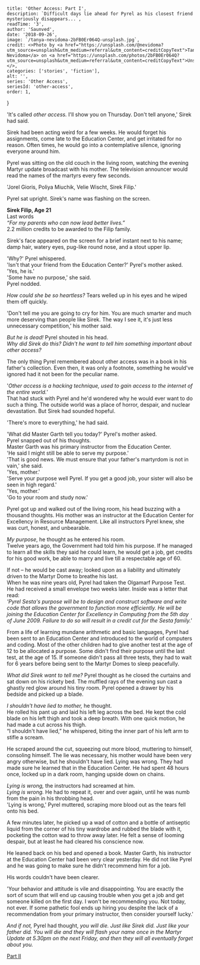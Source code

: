 
    title: 'Other Access: Part I',
    description: `Difficult days lie ahead for Pyrel as his closest friend mysteriously disappears...`,
    readTime: '3',
    author: 'Saunved',
    date: '2018-09-26',
    image: `/tanya-nevidoma-2bFB0Er064Q-unsplash.jpg`,
    credit: <>Photo by <a href="https://unsplash.com/@nevidoma?utm_source=unsplash&utm_medium=referral&utm_content=creditCopyText">Tanya Nevidoma</a> on <a href="https://unsplash.com/photos/2bFB0Er064Q?utm_source=unsplash&utm_medium=referral&utm_content=creditCopyText">Unsplash</a></>,
    categories: ['stories', 'fiction'],
    alt: '',
    series: 'Other Access',
    seriesId: 'other-access',
    order: 1,
}


<Quote quote="If we choose, we can live in a world of comforting illusion." author="Noam Chomsky" />

'It's called _other access._ I'll show you on Thursday. Don't tell anyone,' Sirek had said.  

Sirek had been acting weird for a few weeks. He would forget his assignments, come late to the Education Center, and get irritated for no reason. Often times, he would go into a contemplative silence, ignoring everyone around him.  

Pyrel was sitting on the old couch in the living room, watching the evening Martyr update broadcast with his mother. The television announcer would read the names of the martyrs every few seconds.

'Jorel Gioris, Poliya Miuchik, Velie Wischt, Sirek Filip.'

Pyrel sat upright. Sirek's name was flashing on the screen.  

<div className="text-center">
<b>Sirek Filip, Age 21 </b><br />
Last words <br /> <em>“For my parents who can now lead better lives.”</em><br /> 2.2 million credits to be awarded to the Filip family.
</div>

Sirek's face appeared on the screen for a brief instant next to his name; damp hair, watery eyes, pug-like round nose, and a stout upper lip.  


'Why?' Pyrel whispered.  
'Isn't that your friend from the Education Center?' Pyrel's mother asked.  
'Yes, he is.'  
'Some have no purpose,' she said.  
Pyrel nodded.

_How could she be so heartless?_
Tears welled up in his eyes and he wiped them off quickly.  


'Don't tell me you are going to cry for him. You are much smarter and much more deserving than people like Sirek. The way I see it, it's just less unnecessary competition,' his mother said.  


_But he is dead!_ Pyrel shouted in his head.  
_Why did Sirek do this? Didn't he want to tell him something important about other access?_

The only thing Pyrel remembered about other access was in a book in his father's collection. Even then, it was only a footnote, something he would've ignored had it not been for the peculiar name.

'_Other access is a hacking technique, used to gain access to the internet of the entire world.'_  
That had stuck with Pyrel and he'd wondered why he would ever want to do such a thing. The outside world was a place of horror, despair, and nuclear devastation. But Sirek had sounded hopeful.

'There's more to everything,' he had said.  

'What did Master Garth tell you today?' Pyrel's mother asked.  
Pyrel snapped out of his thoughts.  
Master Garth was his primary instructor from the Education Center.  
'He said I might still be able to serve my purpose.'  
'That is good news. We must ensure that your father's martyrdom is not in vain,' she said.  
'Yes, mother.'  
'Serve your purpose well Pyrel. If you get a good job, your sister will also be seen in high regard.'  
'Yes, mother.'  
'Go to your room and study now.'  


Pyrel got up and walked out of the living room, his head buzzing with a thousand thoughts. His mother was an instructor at the Education Center for Excellency in Resource Management. Like all instructors Pyrel knew, she was curt, honest, and unbearable.  


_My purpose_, he thought as he entered his room.  
Twelve years ago, the Government had told him his purpose. If he managed to learn all the skills they said he could learn, he would get a job, get credits for his good work, be able to marry and live till a respectable age of 60.

If not &#8211; he would be cast away; looked upon as a liability and ultimately driven to the Martyr Dome to breathe his last.  
When he was nine years old, Pyrel had taken the Olgamarf Purpose Test. He had received a small envelope two weeks later. Inside was a letter that read:  
_'Pyrel Sesta's purpose will be to design and construct software and write code that allows the government to function more efficiently. He will be joining the Education Center for Excellency in Computing from the 5th day of June 2009. Failure to do so will result in a credit cut for the Sesta family.'_  


From a life of learning mundane arithmetic and basic languages, Pyrel had been sent to an Education Center and introduced to the world of computers and coding. Most of the other children had to give another test at the age of 12 to be allocated a purpose. Some didn't find their purpose until the last test, at the age of 15. If someone didn't pass all three tests, they had to wait for 6 years before being sent to the Martyr Domes to sleep peacefully.  


_What did Sirek want to tell me?_ Pyrel thought as he closed the curtains and sat down on his rickety bed. The muffled rays of the evening sun cast a ghastly red glow around his tiny room. Pyrel opened a drawer by his bedside and picked up a blade.  


_I shouldn't have lied to mother,_ he thought.  
He rolled his pant up and laid his left leg across the bed. He kept the cold blade on his left thigh and took a deep breath. With one quick motion, he had made a cut across his thigh.  
“I shouldn't have lied,” he whispered, biting the inner part of his left arm to stifle a scream.

He scraped around the cut, squeezing out more blood, muttering to himself, consoling himself. The lie was necessary, his mother would have been very angry otherwise, but he shouldn't have lied. Lying was wrong. They had made sure he learned that in the Education Center. He had spent 48 hours once, locked up in a dark room, hanging upside down on chains.

_Lying is wrong,_ the instructors had screamed at him.  
_Lying is wrong._ He had to repeat it, over and over again, until he was numb from the pain in his throbbing head.  
'Lying is wrong,' Pyrel muttered, scraping more blood out as the tears fell onto his bed.  


A few minutes later, he picked up a wad of cotton and a bottle of antiseptic liquid from the corner of his tiny wardrobe and rubbed the blade with it, pocketing the cotton wad to throw away later. He felt a sense of looming despair, but at least he had cleared his conscience now.  


He leaned back on his bed and opened a book. Master Garth, his instructor at the Education Center had been very clear yesterday. He did not like Pyrel and he was going to make sure he didn't recommend him for a job.  

His words couldn't have been clearer.

'Your behavior and attitude is vile and disappointing. You are exactly the sort of scum that will end up causing trouble when you get a job and get someone killed on the first day. I won't be recommending you. Not today, not ever. If some pathetic fool ends up hiring you despite the lack of a recommendation from your primary instructor, then consider yourself lucky.'  


_And if not,_ Pyrel had thought, _you will die. Just like Sirek did. Just like your father did. You will die and they will flash your name once in the Martyr Update at 5.30pm on the next Friday, and then they will all eventually forget about you._

[Part II](/series/other-access/other-access-part-two)